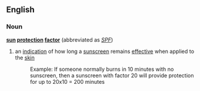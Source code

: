==English==
===Noun===
'''[[sun]] [[protection]] [[factor]]'''  (abbreviated as ''[[SPF]]'')
# an [[indication]] of how long a [[sunscreen]] remains [[effective]] when applied to the [[skin]]
#:Example: If someone normally burns in 10 minutes with no sunscreen, then a sunscreen with factor 20 will provide protection for up to 20x10 = 200 minutes